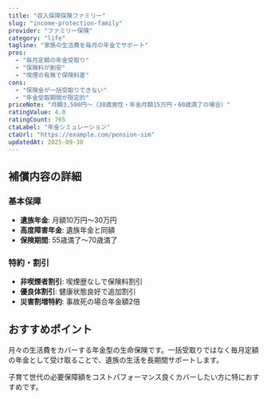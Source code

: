 ```yaml
---
title: "収入保障保険ファミリー"
slug: "income-protection-family"
provider: "ファミリー保険"
category: "life"
tagline: "家族の生活費を毎月の年金でサポート"
pros: 
  - "毎月定額の年金受取り"
  - "保険料が割安"
  - "喫煙の有無で保険料差"
cons:
  - "保険金が一括受取りできない"
  - "年金受取期間が限定的"
priceNote: "月額3,500円〜（30歳男性・年金月額15万円・60歳満了の場合）"
ratingValue: 4.0
ratingCount: 765
ctaLabel: "年金シミュレーション"
ctaUrl: "https://example.com/pension-sim"
updatedAt: 2025-09-30
---
```


## 補償内容の詳細

### 基本保障
- **遺族年金**: 月額10万円〜30万円
- **高度障害年金**: 遺族年金と同額
- **保険期間**: 55歳満了〜70歳満了

### 特約・割引
- **非喫煙者割引**: 喫煙歴なしで保険料割引
- **優良体割引**: 健康状態良好で追加割引
- **災害割増特約**: 事故死の場合年金額2倍

## おすすめポイント

月々の生活費をカバーする年金型の生命保険です。一括受取りではなく毎月定額の年金として受け取ることで、遺族の生活を長期間サポートします。

子育て世代の必要保障額をコストパフォーマンス良くカバーしたい方に特におすすめです。
